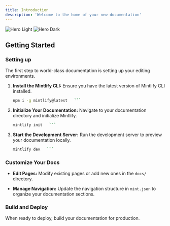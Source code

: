 ```yaml
---
title: Introduction
description: 'Welcome to the home of your new documentation'
---
```


<img
  className="block dark:hidden"
  src="/images/hero-light.svg"
  alt="Hero Light"
/>
<img
  className="hidden dark:block"
  src="/images/hero-dark.svg"
  alt="Hero Dark"
/>

## Getting Started

### Setting up

The first step to world-class documentation is setting up your editing environments.

1. **Install the Mintlify CLI:**
   Ensure you have the latest version of Mintlify CLI installed.
      ```bash
   npm i -g mintlify@latest   ```

2. **Initialize Your Documentation:**
   Navigate to your documentation directory and initialize Mintlify.
      ```bash
   mintlify init   ```

3. **Start the Development Server:**
   Run the development server to preview your documentation locally.
      ```bash
   mintlify dev   ```

### Customize Your Docs

- **Edit Pages:**
  Modify existing pages or add new ones in the `docs/` directory.
  
- **Manage Navigation:**
  Update the navigation structure in `mint.json` to organize your documentation sections.

### Build and Deploy

When ready to deploy, build your documentation for production.
